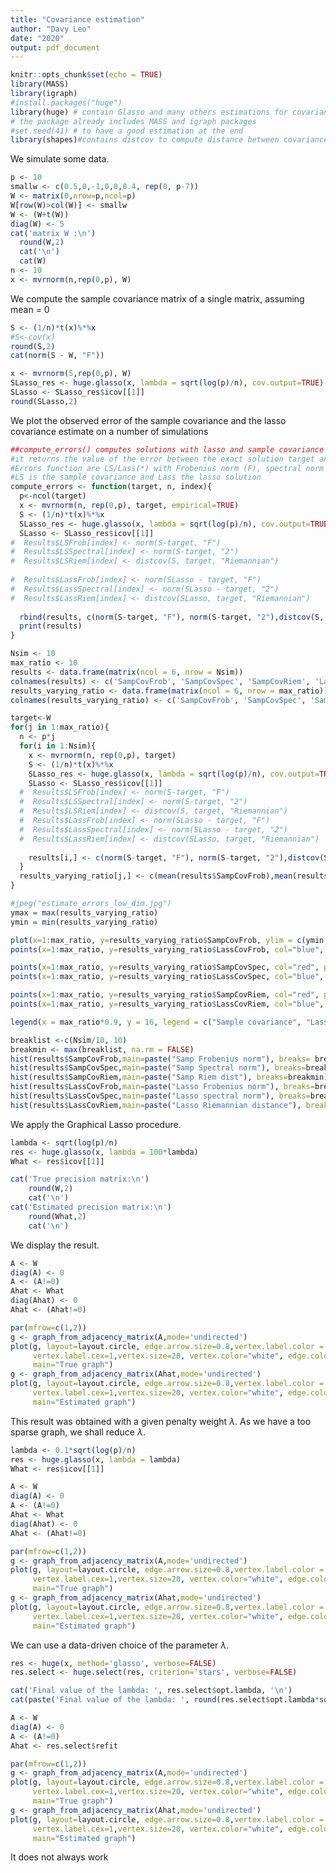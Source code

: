 ```yaml
---
title: "Covariance estimation"
author: "Davy Leo"
date: "2020"
output: pdf_document
---
```


```r
knitr::opts_chunk$set(echo = TRUE)
library(MASS)
library(igraph)
#install.packages("huge")
library(huge) # contain Glasso and many others estimations for covariance and precision matrix
# the package already includes MASS and igraph packages
#set.seed(41) # to have a good estimation at the end
library(shapes)#contains distcov to compute distance between covariance in an intrinsic way
```


We simulate some data.

```r
p <- 10
smallw <- c(0.5,0,-1,0,0,0.4, rep(0, p-7))
W <- matrix(0,nrow=p,ncol=p)
W[row(W)>col(W)] <- smallw
W <- (W+t(W))
diag(W) <- 5
cat('matrix W :\n')
  round(W,2)
  cat('\n')
  cat(W)
n <- 10
x <- mvrnorm(n,rep(0,p), W)
```
We compute the sample covariance matrix of a single matrix, assuming mean = 0
```r
S <- (1/n)*t(x)%*%x
#S<-cov(x)
round(S,2)
cat(norm(S - W, "F"))

x <- mvrnorm(5,rep(0,p), W)
SLasso_res <- huge.glasso(x, lambda = sqrt(log(p)/n), cov.output=TRUE)
SLasso <- SLasso_res$icov[[1]]
round(SLasso,2)
```
We plot the observed error of the sample covariance and the lasso covariance estimate on a number of simulations
```r
##compute_errors() computes solutions with lasso and sample covariance to covariance estimation
#it returns the value of the error between the exact solution target and the computed solutions
#Errors function are LS/Lass(*) with Frobenius norm (F), spectral norm (2) and Riemannian distance (R)
#LS is the sample covariance and Lass the lasso solution
compute_errors <- function(target, n, index){
  p<-ncol(target)
  x <- mvrnorm(n, rep(0,p), target, empirical=TRUE)
  S <- (1/n)*t(x)%*%x
  SLasso_res <- huge.glasso(x, lambda = sqrt(log(p)/n), cov.output=TRUE)
  SLasso <- SLasso_res$icov[[1]]
#  Results$LSFrob[index] <- norm(S-target, "F")
#  Results$LSSpectral[index] <- norm(S-target, "2")
#  Results$LSRiem[index] <- distcov(S, target, "Riemannian")  
  
#  Results$LassFrob[index] <- norm(SLasso - target, "F")
#  Results$LassSpectral[index] <- norm(SLasso - target, "2")
#  Results$LassRiem[index] <- distcov(SLasso, target, "Riemannian")
  
  rbind(results, c(norm(S-target, "F"), norm(S-target, "2"),distcov(S, target, "Riemannian"), norm(SLasso - target, "F"), norm(SLasso - target, "2"), distcov(SLasso, target, "Riemannian") ))
  print(results)
}

Nsim <- 10
max_ratio <- 10
results <- data.frame(matrix(ncol = 6, nrow = Nsim))
colnames(results) <- c('SampCovFrob', 'SampCovSpec', 'SampCovRiem', 'LassCovFrob', 'LassCovSpec', 'LassCovRiem')
results_varying_ratio <- data.frame(matrix(ncol = 6, nrow = max_ratio))
colnames(results_varying_ratio) <- c('SampCovFrob', 'SampCovSpec', 'SampCovRiem', 'LassCovFrob', 'LassCovSpec', 'LassCovRiem')

target<-W
for(j in 1:max_ratio){
  n <- p*j 
  for(i in 1:Nsim){
    x <- mvrnorm(n, rep(0,p), target)
    S <- (1/n)*t(x)%*%x
    SLasso_res <- huge.glasso(x, lambda = sqrt(log(p)/n), cov.output=TRUE)
    SLasso <- SLasso_res$icov[[1]]
  #  Results$LSFrob[index] <- norm(S-target, "F")
  #  Results$LSSpectral[index] <- norm(S-target, "2")
  #  Results$LSRiem[index] <- distcov(S, target, "Riemannian")  
  #  Results$LassFrob[index] <- norm(SLasso - target, "F")
  #  Results$LassSpectral[index] <- norm(SLasso - target, "2")
  #  Results$LassRiem[index] <- distcov(SLasso, target, "Riemannian")
    
    results[i,] <- c(norm(S-target, "F"), norm(S-target, "2"),distcov(S, target, "Riemannian"), norm(SLasso - target, "F"), norm(SLasso - target, "2"), distcov(SLasso, target, "Riemannian"))
  }
  results_varying_ratio[j,] <- c(mean(results$SampCovFrob),mean(results$SampCovSpec),mean(results$SampCovRiem),mean(results$LassCovFrob),mean(results$LassCovSpec),mean(results$LassCovRiem))
}

```
```r
#jpeg("estimate_errors_low_dim.jpg")
ymax = max(results_varying_ratio)
ymin = min(results_varying_ratio)

plot(x=1:max_ratio, y=results_varying_ratio$SampCovFrob, ylim = c(ymin, ymax), ylab = "Error between estimate and target", xlab = "n/p", col="red", pch=1)
points(x=1:max_ratio, y=results_varying_ratio$LassCovFrob, col="blue", pch=1)

points(x=1:max_ratio, y=results_varying_ratio$SampCovSpec, col="red", pch=2)
points(x=1:max_ratio, y=results_varying_ratio$LassCovSpec, col="blue", pch=2)

points(x=1:max_ratio, y=results_varying_ratio$SampCovRiem, col="red", pch=3)
points(x=1:max_ratio, y=results_varying_ratio$LassCovRiem, col="blue", pch=3)

legend(x = max_ratio*0.9, y = 16, legend = c("Sample covariance", "Lasso", "Frob", "Spec", "Riem"), col = c("red", "blue", "black", "black", "black"), pch = c(10, 10, 1, 2, 3), ncol = 1)

```

```r
breaklist <-c(Nsim/10, 10)
breakmin <- max(breaklist, na.rm = FALSE)
hist(results$SampCovFrob,main=paste("Samp Frobenius norm"), breaks= breakmin)
hist(results$SampCovSpec,main=paste("Samp Spectral norm"), breaks=breakmin)
hist(results$SampCovRiem,main=paste("Samp Riem dist"), breaks=breakmin)
hist(results$LassCovFrob,main=paste("Lasso Frobenius norm"), breaks=breakmin)
hist(results$LassCovSpec,main=paste("Lasso spectral norm"), breaks=breakmin)
hist(results$LassCovRiem,main=paste("Lasso Riemannian distance"), breaks=breakmin)

```


We apply the Graphical Lasso procedure.

```r
lambda <- sqrt(log(p)/n)
res <- huge.glasso(x, lambda = 100*lambda)
What <- res$icov[[1]]

cat('True precision matrix:\n')
    round(W,2)
    cat('\n')
cat('Estimated precision matrix:\n')
    round(What,2)
    cat('\n')
```

We display the result.

```r
A <- W
diag(A) <- 0
A <- (A!=0)
Ahat <- What
diag(Ahat) <- 0
Ahat <- (Ahat!=0)

par(mfrow=c(1,2))
g <- graph_from_adjacency_matrix(A,mode='undirected')
plot(g, layout=layout.circle, edge.arrow.size=0.8,vertex.label.color = "black",
     vertex.label.cex=1,vertex.size=20, vertex.color="white", edge.color="black",
     main="True graph")
g <- graph_from_adjacency_matrix(Ahat,mode='undirected')
plot(g, layout=layout.circle, edge.arrow.size=0.8,vertex.label.color = "black",
     vertex.label.cex=1,vertex.size=20, vertex.color="white", edge.color="black",
     main="Estimated graph")
```

This result was obtained with a given penalty weight $\lambda$. As we have a too sparse graph, we shall reduce $\lambda$.

```r
lambda <- 0.1*sqrt(log(p)/n)
res <- huge.glasso(x, lambda = lambda)
What <- res$icov[[1]]

A <- W
diag(A) <- 0
A <- (A!=0)
Ahat <- What
diag(Ahat) <- 0
Ahat <- (Ahat!=0)

par(mfrow=c(1,2))
g <- graph_from_adjacency_matrix(A,mode='undirected')
plot(g, layout=layout.circle, edge.arrow.size=0.8,vertex.label.color = "black",
     vertex.label.cex=1,vertex.size=20, vertex.color="white", edge.color="black",
     main="True graph")
g <- graph_from_adjacency_matrix(Ahat,mode='undirected')
plot(g, layout=layout.circle, edge.arrow.size=0.8,vertex.label.color = "black",
     vertex.label.cex=1,vertex.size=20, vertex.color="white", edge.color="black",
     main="Estimated graph")

```

We can use a data-driven choice of the parameter $\lambda$.

```r
res <- huge(x, method='glasso', verbose=FALSE)
res.select <- huge.select(res, criterion='stars', verbose=FALSE) 
```
```r
cat('Final value of the lambda: ', res.select$opt.lambda, '\n')
cat(paste('Final value of the lambda: ', round(res.select$opt.lambda*sqrt(n/log(p)),3),'*sqrt(log(p)/n)'))
```


```r
A <- W
diag(A) <- 0
A <- (A!=0)
Ahat <- res.select$refit

par(mfrow=c(1,2))
g <- graph_from_adjacency_matrix(A,mode='undirected')
plot(g, layout=layout.circle, edge.arrow.size=0.8,vertex.label.color = "black",
     vertex.label.cex=1,vertex.size=20, vertex.color="white", edge.color="black",
     main="True graph")
g <- graph_from_adjacency_matrix(Ahat,mode='undirected')
plot(g, layout=layout.circle, edge.arrow.size=0.8,vertex.label.color = "black",
     vertex.label.cex=1,vertex.size=20, vertex.color="white", edge.color="black",
     main="Estimated graph")

```

It does not always work\dots